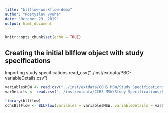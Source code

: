 ```yaml
---
title: "bllflow-workflow-demo"
author: "Rostyslav Vyuha"
date: "October 29, 2019"
output: html_document
---
```


```r
knitr::opts_chunk$set(echo = TRUE)
```

## Creating the initial bllflow object with study specifications
Importing study specifications
 read_csv("../inst/extdata/PBC-variableDetails.csv")
```r
variablesMSW <- read.csv("../inst/extdata/CCHS MSW/Study Specifications/PoRT MSW - cchsVariables_archived.csv")
varDetails <- read.csv("../inst/extdata/CCHS MSW/Study Specifications/PoRT MSW - cchsVarDetails_archived.csv")
```

```r
library(bllflow)
cchsBllFlow <- BLLFlow(variables = variablesMSW, variableDetails = varDetails)
```